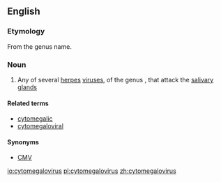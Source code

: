 {{also|Cytomegalovirus}}
==English==
{{rfi}}
===Etymology===
From the genus name.

===Noun===
{{wikipedia}}
{{wikispecies}}
{{en-noun|es}} 

# Any of several [[herpes]] [[virus]]es, of the genus {{taxlink|Cytomegalovirus|genus|noshow=1}}, that attack the [[salivary gland]]s

====Related terms====
* [[cytomegalic]]
* [[cytomegaloviral]]

====Synonyms====
* {{sense|several herpes viruses}} [[CMV]]

[[io:cytomegalovirus]]
[[pl:cytomegalovirus]]
[[zh:cytomegalovirus]]
